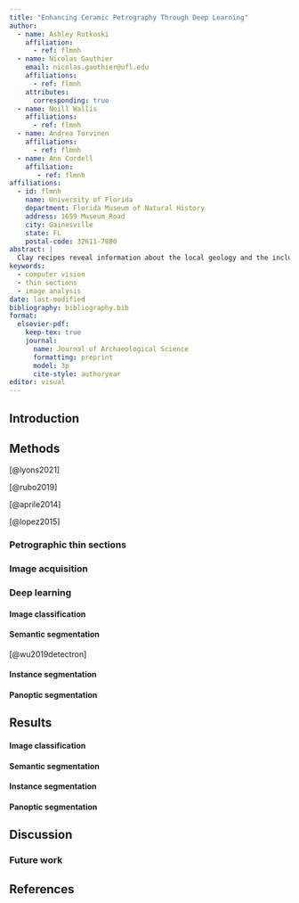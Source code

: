 ```yaml
---
title: "Enhancing Ceramic Petrography Through Deep Learning"
author: 
  - name: Ashley Rutkoski
    affiliation:
      - ref: flmnh
  - name: Nicolas Gauthier
    email: nicolas.gauthier@ufl.edu
    affiliations:
      - ref: flmnh
    attributes:
      corresponding: true
  - name: Neill Wallis
    affiliations:
      - ref: flmnh
  - name: Andrea Torvinen
    affiliations:
      - ref: flmnh
  - name: Ann Cordell
    affiliation:
       - ref: flmnh
affiliations:
  - id: flmnh
    name: University of Florida
    department: Florida Museum of Natural History
    address: 1659 Museum Road
    city: Gainesville
    state: FL
    postal-code: 32611-7800
abstract: |
  Clay recipes reveal information about the local geology and the inclusion of different additives that make up a vessel, which in turn reflects the social, environmental, and technological context of ceramic manufacture. Ceramic petrography has long been instrumental in shedding light on key manufacturing techniques, identifying unique mineralogical signatures, and assessing patterns of cultural exchange among diverse communities. However, traditional methods used to characterize and quantify petrographic thin sections can be labor intensive and time consuming, making it difficult to meet the increasing demand for large comparative datasets. Here, we present recently developed machine-learning algorithms to enhance the efficiency, accuracy, and accessibility of these intricate analyses. We review the basics steps for conducting these approaches and illustrate its practical application for being incorporated into a petrographer’s standard toolkit. Streamlining petrographic workflows through machine-learning techniques will open new avenues for the quantitative and qualitative assessment of ceramic technology and its broader implications for past societies.
keywords: 
  - computer vision
  - thin sections
  - image analysis
date: last-modified
bibliography: bibliography.bib
format:
  elsevier-pdf:
    keep-tex: true
    journal:
      name: Journal of Archaeological Science
      formatting: preprint
      model: 3p
      cite-style: authoryear
editor: visual
---
```


## Introduction

## Methods

[@lyons2021]

[@rubo2019]

[@aprile2014]

[@lopez2015]

### Petrographic thin sections

### Image acquisition

### Deep learning

#### Image classification

#### Semantic segmentation

[@wu2019detectron]

#### Instance segmentation

#### Panoptic segmentation

## Results

#### Image classification

#### Semantic segmentation

#### Instance segmentation

#### Panoptic segmentation

## Discussion

### Future work

## References
